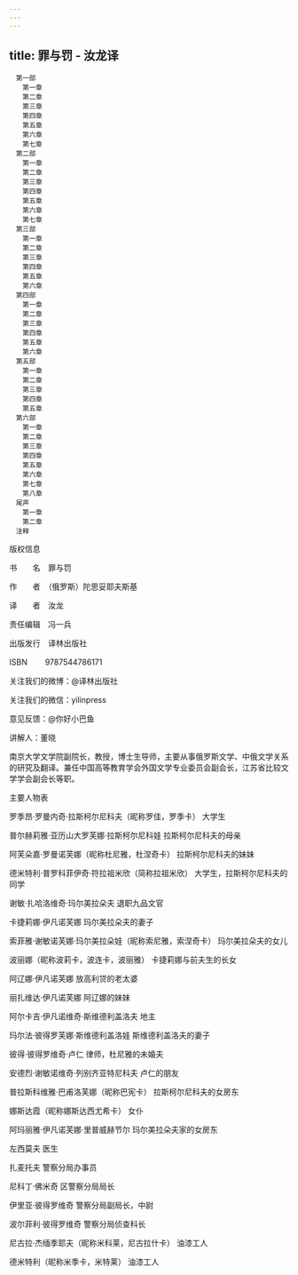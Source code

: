 ```yaml
---
---
---
```

title: 罪与罚 - 汝龙译
---


```
　第一部
　　第一章
　　第二章
　　第三章
　　第四章
　　第五章
　　第六章
　　第七章
　第二部
　　第一章
　　第二章
　　第三章
　　第四章
　　第五章
　　第六章
　　第七章
　第三部
　　第一章
　　第二章
　　第三章
　　第四章
　　第五章
　　第六章
　第四部
　　第一章
　　第二章
　　第三章
　　第四章
　　第五章
　　第六章
　第五部
　　第一章
　　第二章
　　第三章
　　第四章
　　第五章
　第六部
　　第一章
　　第二章
　　第三章
　　第四章
　　第五章
　　第六章
　　第七章
　　第八章
　尾声
　　第一章
　　第二章
　注释
```


版权信息



书  名　罪与罚


作  者　（俄罗斯）陀思妥耶夫斯基


译  者　汝龙


责任编辑　冯一兵


出版发行　译林出版社


ISBN 　　9787544786171


关注我们的微博：@译林出版社


关注我们的微信：yilinpress


意见反馈：@你好小巴鱼






讲解人：董晓

南京大学文学院副院长，教授，博士生导师，主要从事俄罗斯文学、中俄文学关系的研究及翻译。兼任中国高等教育学会外国文学专业委员会副会长，江苏省比较文学学会副会长等职。





主要人物表


罗季昂·罗曼内奇·拉斯柯尔尼科夫（昵称罗佳，罗季卡） 大学生

普尔赫莉雅·亚历山大罗芙娜·拉斯柯尔尼科娃 拉斯柯尔尼科夫的母亲

阿芙朵嘉·罗曼诺芙娜（昵称杜尼雅，杜涅奇卡） 拉斯柯尔尼科夫的妹妹

德米特利·普罗科菲伊奇·符拉祖米欣（简称拉祖米欣） 大学生，拉斯柯尔尼科夫的同学

谢敏·扎哈洛维奇·玛尔美拉朵夫 退职九品文官

卡捷莉娜·伊凡诺芙娜 玛尔美拉朵夫的妻子

索菲雅·谢敏诺芙娜·玛尔美拉朵娃（昵称索尼雅，索涅奇卡） 玛尔美拉朵夫的女儿

波丽娜（昵称波莉卡，波连卡，波丽雅） 卡捷莉娜与前夫生的长女

阿辽娜·伊凡诺芙娜 放高利贷的老太婆

丽扎维达·伊凡诺芙娜 阿辽娜的妹妹

阿尔卡吉·伊凡诺维奇·斯维德利盖洛夫 地主

玛尔法·彼得罗芙娜·斯维德利盖洛娃 斯维德利盖洛夫的妻子

彼得·彼得罗维奇·卢仁 律师，杜尼雅的未婚夫

安德烈·谢敏诺维奇·列别齐亚特尼科夫 卢仁的朋友

普拉斯科维雅·巴甫洛芙娜（昵称巴宪卡） 拉斯柯尔尼科夫的女房东

娜斯达霞（昵称娜斯达西尤希卡） 女仆

阿玛丽雅·伊凡诺芙娜·里普威赫节尔 玛尔美拉朵夫家的女房东

左西莫夫 医生

扎麦托夫 警察分局办事员

尼科丁·佛米奇 区警察分局局长

伊里亚·彼得罗维奇 警察分局副局长，中尉

波尔菲利·彼得罗维奇 警察分局侦查科长

尼古拉·杰缅季耶夫（昵称米科莱，尼古拉什卡） 油漆工人

德米特利（昵称米季卡，米特莱） 油漆工人